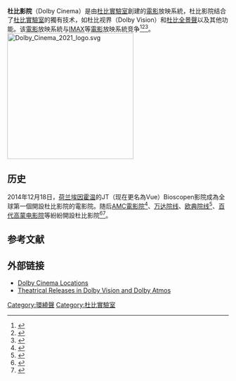 '''杜比影院'''（Dolby Cinema）是由[[杜比實驗室|杜比實驗室]]創建的[[電影|電影]]放映系統，杜比影院结合了[[杜比實驗室|杜比實驗室]]的獨有技术，如杜比视界（Dolby Vision）和[[杜比全景聲|杜比全景聲]]以及其他功能。该[[電影|電影]]放映系統与[[IMAX|IMAX]]等[[電影|電影]]放映系統竞争<ref>{{Cite news|url=http://www.hollywoodreporter.com/behind-screen/sensory-assault-dolby-takes-imax-753479|title=Sensory Assault: Dolby Takes on IMAX With Mega Theater Rival|work=[[The_Hollywood_Reporter|The Hollywood Reporter]]|date=12 March 2014|accessdate=2021-01-02|archive-date=2021-01-30|archive-url=https://web.archive.org/web/20210130072339/https://www.hollywoodreporter.com/behind-screen/sensory-assault-dolby-takes-imax-753479|dead-url=no}}</ref><ref name="engadget1">{{Cite web|title=Dolby is launching its super-vivid IMAX competitor in the Netherlands|url=https://www.engadget.com/2014/12/07/dolby-cinema-imax-rival/|accessdate=December 7, 2014|author=Mariella Moon|archive-date=2019-06-29|archive-url=https://web.archive.org/web/20190629084746/http://www.engadget.com/2014/12/07/dolby-cinema-imax-rival/|dead-url=no}}</ref><ref name="competition">{{Cite web|title=Going Big: More and more circuits invest in Premium Large Format brands|url=http://www.filmjournal.com/features/going-big-more-and-more-circuits-invest-premium-large-format-brands|accessdate=January 6, 2018|author=Lally|date=February 19, 2016|first=Kevin|publisher=Film Journal|archiveurl=https://web.archive.org/web/20180106231745/http://www.filmjournal.com/features/going-big-more-and-more-circuits-invest-premium-large-format-brands|archivedate=January 6, 2018}}</ref>。
[[File:Dolby_Cinema_2021_logo.svg|287px]]

== 历史 ==
2014年12月18日，[[荷兰|荷兰]][[埃因霍温|埃因霍温]]的JT（现在更名為Vue）Bioscopen影院成為全球第一個開設杜比影院的電影院。随后[[AMC電影院|AMC電影院]]<ref>{{Cite web|title=Dolby Cinema at AMC|url=https://www.amctheatres.com/dolby|accessdate=3 March 2017|work=www.amctheatres.com|language=en|archive-date=2019-04-02|archive-url=https://web.archive.org/web/20190402041736/https://www.amctheatres.com/dolby|dead-url=no}}</ref>、[[万达院线|万达院线]]、[[欧典院线|欧典院线]]<ref>{{Cite web|title=7 Dolby Cinema Sites To Open In The UK|url=https://www.forbes.com/sites/johnarcher/2018/06/13/7-dolby-cinema-sites-to-open-in-the-uk/|author=Archer|date=13 June 2018|first=John|work=Forbes|access-date=2021-01-02|archive-date=2020-10-24|archive-url=https://web.archive.org/web/20201024020115/https://www.forbes.com/sites/johnarcher/2018/06/13/7-dolby-cinema-sites-to-open-in-the-uk/|dead-url=no}}</ref>、[[百代高蒙电影院|百代高蒙电影院]]等紛紛開設杜比影院<ref>{{Cite web|title=Dolby Cinema: The Total Cinema Experience|url=http://www.dolby.com/us/en/platforms/dolby-cinema.html|accessdate=2016-06-04|work=www.dolby.com|archive-date=2020-06-09|archive-url=https://web.archive.org/web/20200609013320/https://www.dolby.com/us/en/platforms/dolby-cinema.html|dead-url=no}}</ref><ref name="gaumont-pathé">{{Cite web|title=Dolby Cinema Expands in Europe With Les Cinemas Gaumont Pathe Deal | Hollywood Reporter|url=https://www.hollywoodreporter.com/behind-screen/dolby-cinema-expands-europe-les-cin-mas-gaumont-path-deal-1007985|work=www.hollywoodreporter.com|access-date=2021-01-02|archive-date=2020-10-22|archive-url=https://web.archive.org/web/20201022201015/https://www.hollywoodreporter.com/behind-screen/dolby-cinema-expands-europe-les-cin-mas-gaumont-path-deal-1007985|dead-url=no}}</ref>。

==参考文献==
{{reflist}}

== 外部链接 ==

* [https://www.dolby.com/us/en/dolby-cinema/locations.html Dolby Cinema Locations] {{Wayback|url=https://www.dolby.com/us/en/dolby-cinema/locations.html |date=20200510042756 }}
* [https://www.dolby.com/us/en/cinema/theatrical-releases.html Theatrical Releases in Dolby Vision and Dolby Atmos] {{Wayback|url=https://www.dolby.com/us/en/cinema/theatrical-releases.html |date=20170830192926 }}

[[Category:環繞聲|Category:環繞聲]]
[[Category:杜比實驗室|Category:杜比實驗室]]